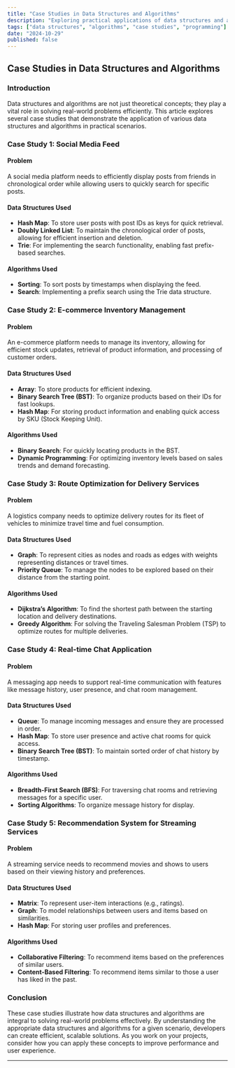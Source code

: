 ```yaml
---
title: "Case Studies in Data Structures and Algorithms"
description: "Exploring practical applications of data structures and algorithms through real-world case studies."
tags: ["data structures", "algorithms", "case studies", "programming"]
date: "2024-10-29"
published: false
---
```


## Case Studies in Data Structures and Algorithms

### Introduction
Data structures and algorithms are not just theoretical concepts; they play a vital role in solving real-world problems efficiently. This article explores several case studies that demonstrate the application of various data structures and algorithms in practical scenarios.

### Case Study 1: Social Media Feed

#### Problem
A social media platform needs to efficiently display posts from friends in chronological order while allowing users to quickly search for specific posts.

#### Data Structures Used
- **Hash Map**: To store user posts with post IDs as keys for quick retrieval.
- **Doubly Linked List**: To maintain the chronological order of posts, allowing for efficient insertion and deletion.
- **Trie**: For implementing the search functionality, enabling fast prefix-based searches.

#### Algorithms Used
- **Sorting**: To sort posts by timestamps when displaying the feed.
- **Search**: Implementing a prefix search using the Trie data structure.

### Case Study 2: E-commerce Inventory Management

#### Problem
An e-commerce platform needs to manage its inventory, allowing for efficient stock updates, retrieval of product information, and processing of customer orders.

#### Data Structures Used
- **Array**: To store products for efficient indexing.
- **Binary Search Tree (BST)**: To organize products based on their IDs for fast lookups.
- **Hash Map**: For storing product information and enabling quick access by SKU (Stock Keeping Unit).

#### Algorithms Used
- **Binary Search**: For quickly locating products in the BST.
- **Dynamic Programming**: For optimizing inventory levels based on sales trends and demand forecasting.

### Case Study 3: Route Optimization for Delivery Services

#### Problem
A logistics company needs to optimize delivery routes for its fleet of vehicles to minimize travel time and fuel consumption.

#### Data Structures Used
- **Graph**: To represent cities as nodes and roads as edges with weights representing distances or travel times.
- **Priority Queue**: To manage the nodes to be explored based on their distance from the starting point.

#### Algorithms Used
- **Dijkstra’s Algorithm**: To find the shortest path between the starting location and delivery destinations.
- **Greedy Algorithm**: For solving the Traveling Salesman Problem (TSP) to optimize routes for multiple deliveries.

### Case Study 4: Real-time Chat Application

#### Problem
A messaging app needs to support real-time communication with features like message history, user presence, and chat room management.

#### Data Structures Used
- **Queue**: To manage incoming messages and ensure they are processed in order.
- **Hash Map**: To store user presence and active chat rooms for quick access.
- **Binary Search Tree (BST)**: To maintain sorted order of chat history by timestamp.

#### Algorithms Used
- **Breadth-First Search (BFS)**: For traversing chat rooms and retrieving messages for a specific user.
- **Sorting Algorithms**: To organize message history for display.

### Case Study 5: Recommendation System for Streaming Services

#### Problem
A streaming service needs to recommend movies and shows to users based on their viewing history and preferences.

#### Data Structures Used
- **Matrix**: To represent user-item interactions (e.g., ratings).
- **Graph**: To model relationships between users and items based on similarities.
- **Hash Map**: For storing user profiles and preferences.

#### Algorithms Used
- **Collaborative Filtering**: To recommend items based on the preferences of similar users.
- **Content-Based Filtering**: To recommend items similar to those a user has liked in the past.

### Conclusion
These case studies illustrate how data structures and algorithms are integral to solving real-world problems effectively. By understanding the appropriate data structures and algorithms for a given scenario, developers can create efficient, scalable solutions. As you work on your projects, consider how you can apply these concepts to improve performance and user experience.

---
